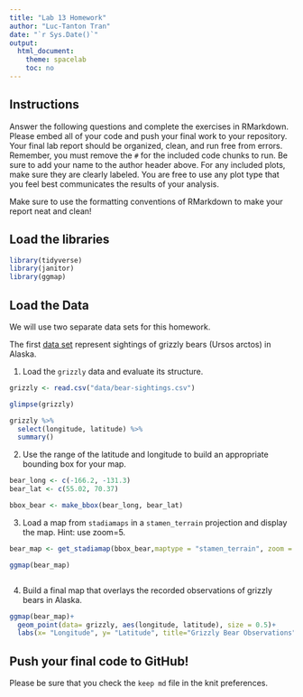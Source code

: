 ```yaml
---
title: "Lab 13 Homework"
author: "Luc-Tanton Tran"
date: "`r Sys.Date()`"
output:
  html_document:
    theme: spacelab
    toc: no
---
```


## Instructions
Answer the following questions and complete the exercises in RMarkdown. Please embed all of your code and push your final work to your repository. Your final lab report should be organized, clean, and run free from errors. Remember, you must remove the `#` for the included code chunks to run. Be sure to add your name to the author header above. For any included plots, make sure they are clearly labeled. You are free to use any plot type that you feel best communicates the results of your analysis.  

Make sure to use the formatting conventions of RMarkdown to make your report neat and clean!  

## Load the libraries  
```r
library(tidyverse)
library(janitor)
library(ggmap)
``` 

## Load the Data
We will use two separate data sets for this homework.  

The first [data set](https://rcweb.dartmouth.edu/~f002d69/workshops/index_rspatial.html) represent sightings of grizzly bears (Ursos arctos) in Alaska.  

1. Load the `grizzly` data and evaluate its structure.  
```r
grizzly <- read.csv("data/bear-sightings.csv")

glimpse(grizzly)

grizzly %>% 
  select(longitude, latitude) %>% 
  summary()
```

2. Use the range of the latitude and longitude to build an appropriate bounding box for your map.  
```r
bear_long <- c(-166.2, -131.3)
bear_lat <- c(55.02, 70.37)

bbox_bear <- make_bbox(bear_long, bear_lat)
```

3. Load a map from `stadiamaps` in a `stamen_terrain` projection and display the map. Hint: use zoom=5.  
```r
bear_map <- get_stadiamap(bbox_bear,maptype = "stamen_terrain", zoom = 5)
```

```r
ggmap(bear_map)
```

```r

```

4. Build a final map that overlays the recorded observations of grizzly bears in Alaska.  
```r
ggmap(bear_map)+
  geom_point(data= grizzly, aes(longitude, latitude), size = 0.5)+
  labs(x= "Longitude", y= "Latitude", title="Grizzly Bear Observations")
```

## Push your final code to GitHub!
Please be sure that you check the `keep md` file in the knit preferences. 